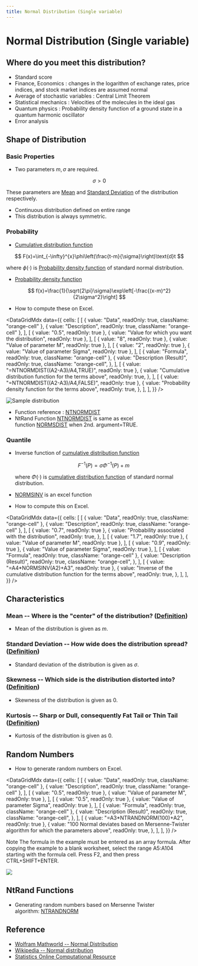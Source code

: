 ```yaml
---
title: Normal Distribution (Single variable)
---
```



# Normal Distribution (Single variable)

## Where do you meet this distribution?

- Standard score
- Finance, Economics : changes in the logarithm of exchange rates, price indices, and stock market indices are assumed normal
- Average of stochastic variables : Central Limit Theorem
- Statistical mechanics : Velocities of the molecules in the ideal gas
- Quantum physics : Probability density function of a ground state in a quantum harmonic oscillator
- Error analysis

## Shape of Distribution

### Basic Properties

- Two parameters $m, \sigma$ are required.

$$
  \sigma>0
$$

These parameters are [Mean](/docs/glossary#mean) and [Standard Deviation](/docs/glossary#standard-deviation) of the distribution respectively.

- Continuous distribution defined on entire range
- This distribution is always symmetric.

### Probability

- [Cumulative distribution function](/docs/glossary#cumulative-distribution-function)

$$
  F(x)=\int_{-\infty}^{x}\phi\left(\frac{t-m}{\sigma}\right)\text{d}t
$$

where $\phi(\cdot)$ is [Probability density function](/docs/glossary#probability-density-function) of standard normal distribution.

- [Probability density function](/docs/glossary#probability-density-function)

$$
  f(x)=\frac{1}{\sqrt{2\pi}\sigma}\exp\left[-\frac{(x-m)^2}{2\sigma^2}\right]
$$

- How to compute these on Excel.

<DataGridMdx
  data={{
    cells: [
      [
        { value: "Data", readOnly: true, className: "orange-cell" },
        { value: "Description", readOnly: true, className: "orange-cell" },
      ],
      [
        { value: "0.5", readOnly: true },
        { value: "Value for which you want the distribution", readOnly: true },
      ],
      [
        { value: "8", readOnly: true },
        { value: "Value of parameter M", readOnly: true },
      ],
      [
        { value: "2", readOnly: true },
        { value: "Value of parameter Sigma", readOnly: true },
      ],
      [
        { value: "Formula", readOnly: true, className: "orange-cell" },
        {
          value: "Description (Result)",
          readOnly: true,
          className: "orange-cell",
        },
      ],
      [
        { value: "=NTNORMDIST((A2-A3)/A4,TRUE)", readOnly: true },
        {
          value: "Cumulative distribution function for the terms above",
          readOnly: true,
        },
      ],
      [
        { value: "=NTNORMDIST((A2-A3)/A4,FALSE)", readOnly: true },
        {
          value: "Probability density function for the terms above",
          readOnly: true,
        },
      ],
    ],
  }}
/>

![Sample distribution](./../assets/functions/plot/plotNorm.jpg)

- Function reference : [NTNORMDIST](../03-function-reference/02-distribution-functions/071-ntnormdist.mdx)
- NtRand Function [NTNORMDIST](../03-function-reference/02-distribution-functions/071-ntnormdist.mdx) is same as excel function [NORMSDIST](http://office.microsoft.com/en-us/excel/HP052091941033.aspx?pid=CH062528311033) when 2nd. argument=TRUE.

### Quantile

- Inverse function of [cumulative distribution function](/docs/glossary#cumulative-distribution-function)

  $$
  F^{-1}(P)=\sigma\Phi^{-1}(P)+m
  $$

  where $\Phi(\cdot)$ is [cumulative distribution function](/docs/glossary#cumulative-distribution-function) of standard normal distribution.

- [NORMSINV](http://office.microsoft.com/en-us/excel/HP052091951033.aspx?pid=CH062528311033) is an excel function
- How to compute this on Excel.

<DataGridMdx
  data={{
    cells: [
      [
        { value: "Data", readOnly: true, className: "orange-cell" },
        { value: "Description", readOnly: true, className: "orange-cell" },
      ],
      [
        { value: "0.7", readOnly: true },
        {
          value: "Probability associated with the distribution",
          readOnly: true,
        },
      ],
      [
        { value: "1.7", readOnly: true },
        { value: "Value of parameter M", readOnly: true },
      ],
      [
        { value: "0.9", readOnly: true },
        { value: "Value of parameter Sigma", readOnly: true },
      ],
      [
        { value: "Formula", readOnly: true, className: "orange-cell" },
        {
          value: "Description (Result)",
          readOnly: true,
          className: "orange-cell",
        },
      ],
      [
        { value: "=A4*NORMSINV(A2)+A3", readOnly: true },
        {
          value:
            "Inverse of the cumulative distribution function for the terms above",
          readOnly: true,
        },
      ],
    ],
  }}
/>

## Characteristics

### Mean -- Where is the "center" of the distribution? ([Definition](/docs/glossary#mean))

- Mean of the distribution is given as $m$.

### Standard Deviation -- How wide does the distribution spread? ([Definition](/docs/glossary#standard-deviation))

- Standard deviation of the distribution is given as $\sigma$.

### Skewness -- Which side is the distribution distorted into? ([Definition](/docs/glossary#skewness))

- Skewness of the distribution is given as $0$.

### Kurtosis -- Sharp or Dull, consequently Fat Tail or Thin Tail ([Definition](/docs/glossary#kurtosis))

- Kurtosis of the distribution is given as $0$.

## Random Numbers

- How to generate random numbers on Excel.

<DataGridMdx
  data={{
    cells: [
      [
        { value: "Data", readOnly: true, className: "orange-cell" },
        { value: "Description", readOnly: true, className: "orange-cell" },
      ],
      [
        { value: "0.5", readOnly: true },
        { value: "Value of parameter M", readOnly: true },
      ],
      [
        { value: "0.5", readOnly: true },
        { value: "Value of parameter Sigma", readOnly: true },
      ],
      [
        { value: "Formula", readOnly: true, className: "orange-cell" },
        {
          value: "Description (Result)",
          readOnly: true,
          className: "orange-cell",
        },
      ],
      [
        { value: "=A3*NTRANDNORM(100)+A2", readOnly: true },
        {
          value:
            "100 Normal deviates based on Mersenne-Twister algorithm for which the parameters above",
          readOnly: true,
        },
      ],
    ],
  }}
/>

Note The formula in the example must be entered as an array formula. After copying the example to a blank worksheet, select the range A5:A104 starting with the formula cell. Press F2, and then press CTRL+SHIFT+ENTER.

![](./../assets/functions/histogram/histogramNorm.jpg)

## NtRand Functions

- Generating random numbers based on Mersenne Twister algorithm: [NTRANDNORM](../03-function-reference/01-random-numbers/01-single-series/11-ntrandnorm.mdx)

## Reference

- [Wolfram Mathworld -- Normal Distribution](http://mathworld.wolfram.com/NormalDistribution.html)
- [Wikipedia -- Normal distribution](http://en.wikipedia.org/wiki/Normal_distribution)
- [Statistics Online Computational Resource](http://www.socr.ucla.edu/htmls/SOCR_Distributions.html)

